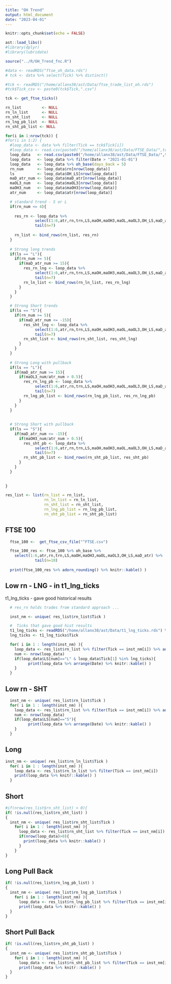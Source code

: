 ```yaml
---
title: "OH Trend"
output: html_document
date: "2023-04-01"
---
```


```r
knitr::opts_chunk$set(echo = FALSE)

ast::load_libs()
#library(dplyr)
#library(lubridate)

source("../R/OH_Trend_fnc.R")

```




```r
#data <- readRDS("ftse_oh_data.rds")
# tck <- data %>% select(Tick) %>% distinct() 

#tck <- readRDS("/home/allanx38/ast/Data/ftse_trade_list_oh.rds")
#tck$Tick_csv <- paste0(tck$Tick,".csv")

tck <- get_ftse_ticks()

rn_list         <- NULL
rn_ln_list      <- NULL
rn_sht_list     <- NULL
rn_lng_pb_list  <- NULL
rn_sht_pb_list <- NULL

for(i in 1:nrow(tck)) {
#for(i in 1:2) {
  #loop_data <- data %>% filter(Tick == tck$Tick[i])
  #loop_data <- read.csv(paste0("/home/allanx38/ast/Data/FTSE_Data/",tck$Tick_csv[i]))
  loop_data   <- read.csv(paste0("/home/allanx38/ast/Data/FTSE_Data/",tck$ftse_csv[i]))
  loop_data   <- loop_data %>% filter(Date > "2021-01-01")
  loop_data   <- loop_data %>% oh_base(days_back = 5)
  rn_num      <- loop_data$rn[nrow(loop_data)]
  ls          <- loop_data$OH_LS[nrow(loop_data)]
  maD_atr_num <- loop_data$maD_atr[nrow(loop_data)]
  maOL3_num   <- loop_data$maOL3[nrow(loop_data)]
  maOH3_num   <- loop_data$maOH3[nrow(loop_data)]
  atr_num     <- loop_data$atr[nrow(loop_data)]

  # standard trend - S or L
  if(rn_num <= 4){
    
    res_rn <- loop_data %>%
             select(1:6,atr,rn,trn,LS,maOH,maOH3,maOL,maOL3,OH_LS,maD_atr) %>%
             tail(n=7)
    
    rn_list <- bind_rows(rn_list, res_rn)
  }
  
  # Strong long trends
  if(ls == "L"){
    if(rn_num >= 5){
      if(maD_atr_num >= 15){
        res_rn_lng <- loop_data %>%
             select(1:6,atr,rn,trn,LS,maOH,maOH3,maOL,maOL3,OH_LS,maD_atr) %>%
             tail(n=7)
        rn_ln_list <- bind_rows(rn_ln_list, res_rn_lng)
      }
    }
  }

  # Strong Short trends    
  if(ls == "S"){
    if(rn_num >= 5){
      if(maD_atr_num <= -15){
        res_sht_lng <- loop_data %>%
             select(1:6,atr,rn,trn,LS,maOH,maOH3,maOL,maOL3,OH_LS,maD_atr) %>%
             tail(n=7)
        rn_sht_list <- bind_rows(rn_sht_list, res_sht_lng)
      }
    }
  }
      
  # Strong Long with pullback 
  if(ls == "L"){
    if(maD_atr_num >= 15){
      if(maOL3_num/atr_num > 0.5){
        res_rn_lng_pb <- loop_data %>%
             select(1:6,atr,rn,trn,LS,maOH,maOH3,maOL,maOL3,OH_LS,maD_atr) %>%
             tail(n=7)
        rn_lng_pb_list <- bind_rows(rn_lng_pb_list, res_rn_lng_pb)
      }
    }
  }
  
  
  # Strong Short with pullback 
  if(ls == "S"){
    if(maD_atr_num <= -15){
      if(maOH3_num/atr_num > 0.5){
        res_sht_pb <- loop_data %>%
             select(1:6,atr,rn,trn,LS,maOH,maOH3,maOL,maOL3,OH_LS,maD_atr) %>%
             tail(n=7)
        rn_sht_pb_list <- bind_rows(rn_sht_pb_list, res_sht_pb)
      }
    }
  }
  
  
}

res_list <- list(rn_list = rn_list, 
                 rn_ln_list = rn_ln_list, 
                 rn_sht_list = rn_sht_list,
                 rn_lng_pb_list = rn_lng_pb_list,
                 rn_sht_pb_list = rn_sht_pb_list)

```


## FTSE 100

```r

  ftse_100 <-  get_ftse_csv_file("^FTSE.csv")

  ftse_100_res <- ftse_100 %>% oh_base %>% 
    select(1:6,atr,rn,trn,LS,maOH,maOH3,maOL,maOL3,OH_LS,maD_atr) %>%
             tail(n=10)
  
  print(ftse_100_res %>% adorn_rounding() %>% knitr::kable() )

```



## Low rn - LNG - in t1_lng_ticks

t1_lng_ticks - gave good historical results

```r

  # res_rn holds trades from standard approach ...

  inst_nm <- unique( res_list$rn_list$Tick )

  #  Ticks that gave good hist results
  t1_lng_ticks <- readRDS("/home/allanx38/ast/Data/t1_lng_ticks.rds") %>% as.data.frame()
  lng_ticks <- t1_lng_ticks$Tick

  for( i in 1 : length(inst_nm) ){
    loop_data <- res_list$rn_list %>% filter(Tick == inst_nm[i]) %>% adorn_rounding()
    num <- nrow(loop_data)
    if(loop_data$LS[num]=="L" & loop_data$Tick[1] %in% lng_ticks){
          print(loop_data %>% arrange(Date) %>% knitr::kable() )     
    }
  }

```




## Low rn - SHT

```r

  inst_nm <- unique( res_list$rn_list$Tick )
  for( i in 1 : length(inst_nm) ){
    loop_data <- res_list$rn_list %>% filter(Tick == inst_nm[i]) %>% adorn_rounding()
    num <- nrow(loop_data)
    if(loop_data$LS[num]=="S"){
          print(loop_data %>% arrange(Date) %>% knitr::kable() )     
    }
  }

```


## Long

```r

inst_nm <- unique( res_list$rn_ln_list$Tick )
  for( i in 1 : length(inst_nm) ){
    loop_data <- res_list$rn_ln_list %>% filter(Tick == inst_nm[i])
    print(loop_data %>% knitr::kable() )   
  }

```


## Short


```r

#if(nrow(res_list$rn_sht_list) > 0){
if( !is.null(res_list$rn_sht_list) )
{
  inst_nm <- unique( res_list$rn_sht_list$Tick )
    for( i in 1 : length(inst_nm) ){
      loop_data <- res_list$rn_sht_list %>% filter(Tick == inst_nm[i])
      if(nrow(loop_data)>0){
        print(loop_data %>% knitr::kable() )   
      }
    }
}

```

## Long Pull Back

```r

if( !is.null(res_list$rn_lng_pb_list) )
{
  inst_nm <- unique( res_list$rn_lng_pb_list$Tick )
    for( i in 1 : length(inst_nm) ){
      loop_data <- res_list$rn_lng_pb_list %>% filter(Tick == inst_nm[i])
      print(loop_data %>% knitr::kable() )   
  }
}

```


## Short Pull Back

```r

if( !is.null(res_list$rn_sht_pb_list) )
{
  inst_nm <- unique( res_list$rn_sht_pb_list$Tick )
    for( i in 1 : length(inst_nm) ){
      loop_data <- res_list$rn_sht_pb_list %>% filter(Tick == inst_nm[i])
      print(loop_data %>% knitr::kable() )   
  }
}

```
